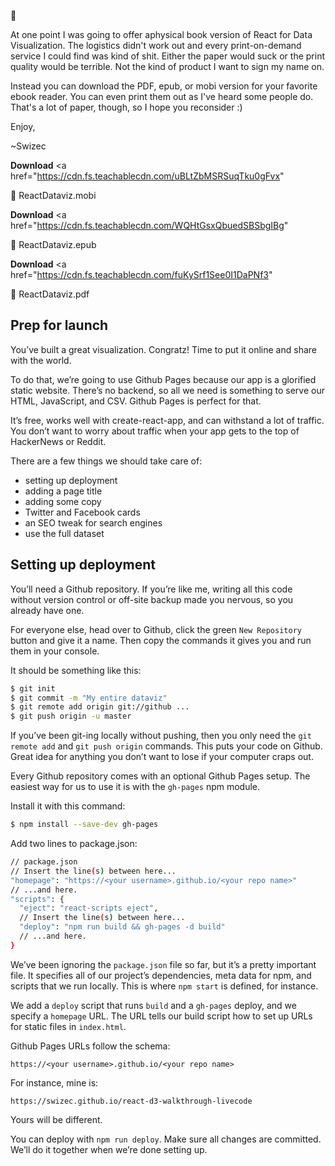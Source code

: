 👋

At one point I was going to offer aphysical book version of React for Data Visualization. The logistics didn't work out and every print-on-demand service I could find was kind of shit. Either the paper would suck or the print quality would be terrible. Not the kind of product I want to sign my name on.

Instead you can download the PDF, epub, or mobi version for your favorite ebook reader. You can even print them out as I've heard some people do. That's a lot of paper, though, so I hope you reconsider :)

Enjoy,

~Swizec

**Download**
<a
  href="https://cdn.fs.teachablecdn.com/uBLtZbMSRSuqTku0gFvx"
>
  📎 ReactDataviz.mobi
</a>
<br/>

**Download**
<a
  href="https://cdn.fs.teachablecdn.com/WQHtGsxQbuedSBSbgIBg"
>
  📎 ReactDataviz.epub
</a>
<br/>

**Download**
<a
  href="https://cdn.fs.teachablecdn.com/fuKySrf1See0I1DaPNf3"
>
  📎 ReactDataviz.pdf
</a>
<br/>

## Prep for launch

You’ve built a great visualization. Congratz! Time to put it online and share with the world.

To do that, we’re going to use Github Pages because our app is a glorified static website. There’s no backend, so all we need is something to serve our HTML, JavaScript, and CSV. Github Pages is perfect for that.

It’s free, works well with create-react-app, and can withstand a lot of traffic. You don’t want to worry about traffic when your app gets to the top of HackerNews or Reddit.

There are a few things we should take care of:

- setting up deployment
- adding a page title
- adding some copy
- Twitter and Facebook cards
- an SEO tweak for search engines
- use the full dataset

## Setting up deployment

You’ll need a Github repository. If you’re like me, writing all this code without version control or off-site backup made you nervous, so you already have one.

For everyone else, head over to Github, click the green ``` New Repository ``` button and give it a name. Then copy the commands it gives you and run them in your console.

It should be something like this:

```bash
$ git init
$ git commit -m "My entire dataviz"
$ git remote add origin git://github ...
$ git push origin -u master
```

If you’ve been git-ing locally without pushing, then you only need the ```git remote add``` and ```git push origin``` commands. This puts your code on Github. Great idea for anything you don’t want to lose if your computer craps out.

Every Github repository comes with an optional Github Pages setup. The easiest way for us to use it is with the ```gh-pages``` npm module.

Install it with this command:

```bash
$ npm install --save-dev gh-pages
```

Add two lines to package.json:

```bash
// package.json
// Insert the line(s) between here...
"homepage": "https://<your username>.github.io/<your repo name>"
// ...and here.
"scripts": {
  "eject": "react-scripts eject",
  // Insert the line(s) between here...
  "deploy": "npm run build && gh-pages -d build"
  // ...and here.
}
```

We’ve been ignoring the ```package.json``` file so far, but it’s a pretty important file. It specifies all of our project’s dependencies, meta data for npm, and scripts that we run locally. This is where ```npm start``` is defined, for instance.

We add a ```deploy``` script that runs ```build``` and a ```gh-pages``` deploy, and we specify a ```homepage``` URL. The URL tells our build script how to set up URLs for static files in ```index.html```.

Github Pages URLs follow the schema:

```
https://<your username>.github.io/<your repo name>
```

For instance, mine is:

```
https://swizec.github.io/react-d3-walkthrough-livecode
```

Yours will be different.

You can deploy with ```npm run deploy```. Make sure all changes are committed. We’ll do it together when we’re done setting up.